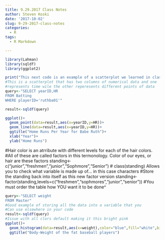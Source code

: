 ```yaml
---
title: 9.29.2017 Class Notes
author: Steven Koski
date: '2017-10-02'
slug: 9-29-2017-class-notes
categories:
  - R
tags:
  - R Markdown

---
```

```r
library(Lahman)
library(sqldf)
library(ggplot2)
```

```r
print("This next code is an example of a scatterplot we learned in class. It gathers all the data and plots thm as dots on a graph to make it easier to visualize the data. We also draw lines between each of the data points to make it easier to visualize how the points are ordered.")
#This is a scatterplot that has two columns of numerical data and one 
#represents time wile the other reperesents different points of data
query<-"SELECT yearID,HR
FROM Batting 
WHERE playerID='ruthba01'"

result<-sqldf(query)

ggplot()+
  geom_point(data=result,aes(x=yearID,y=HR))+
  geom_line(data=result,aes(x=yearID,y=HR))+
  ggtitle("Home Runs Per Year for Babe Ruth")+
  xlab("Year")+
  ylab("Home Runs")
```
#Hair color is an atrribute with different levels for each of the hair colors.
#All of these are called factors in this termonology. Color of our eyes, or hair are these factors
standing<-c("junior","freshmen","junior","Sophmore","Senior")
# class(standing) Allows you to check what variable is made up of... in this case characters
#Store the standing back into itself as this new factor version
standing<-factor(standing,levels=c("freshmen","sophmores","junior","senior"))
#You must order the table how YOU want it to be done^
```r
query<-"SELECT weight 
FROM Master"
#Good example of storing all the data into a variable that you
#Can use elsewhere in your code
result<-sqldf(query)
#Issue with all clors default making it this bright pink
ggplot()+
  geom_histogram(data=result,aes(x=weight),color="blue",fill="white",bins=50)+
  ggtitle("Body-Weight of the fat baseball players")

```

